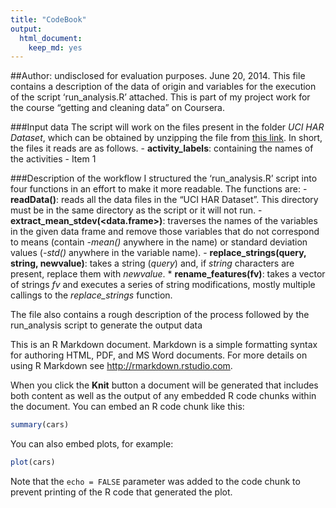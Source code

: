 ```yaml
---
title: "CodeBook"
output:
  html_document:
    keep_md: yes
---
```

##Author: undisclosed for evaluation purposes. June 20, 2014.
This file contains a description of the data of origin and variables for the execution of the script 'run_analysis.R' attached. This is part of my project work for the course "getting and cleaning data" on Coursera.

###Input data
The script will work on the files present in the folder *UCI HAR Dataset*, which can be obtained by unzipping the file from [this link](https://d396qusza40orc.cloudfront.net/getdata%2Fprojectfiles%2FUCI%20HAR%20Dataset.zip). In short, the files it reads are as follows. 
- **activity_labels**: containing the names of the activities 
        - Item 1

###Description of the workflow
I structured the 'run_analysis.R' script into four functions in an effort to make it more readable. The functions are:
- **readData()**: reads all the data files in the "UCI HAR Dataset". This directory must be in the same directory as the script or it will not run.
- **extract_mean_stdev(<data.frame>)**: traverses the names of the variables in the given data frame and remove those variables that do not correspond to means (contain *-mean()* anywhere in the name) or standard deviation values (*-std()* anywhere in the variable name).
- **replace_strings(query, string, newvalue)**: takes a string (*query*) and, if *string* characters are present, replace them with *newvalue*.
* **rename_features(fv)**: takes a vector of strings *fv* and executes a series of string modifications, mostly multiple callings to the *replace_strings* function.



The file also contains a rough description of the process followed by the run_analysis script to generate the output data

This is an R Markdown document. Markdown is a simple formatting syntax for authoring HTML, PDF, and MS Word documents. For more details on using R Markdown see <http://rmarkdown.rstudio.com>.

When you click the **Knit** button a document will be generated that includes both content as well as the output of any embedded R code chunks within the document. You can embed an R code chunk like this:

```r
summary(cars)
```

You can also embed plots, for example:

```r
plot(cars)
```

Note that the `echo = FALSE` parameter was added to the code chunk to prevent printing of the R code that generated the plot.
